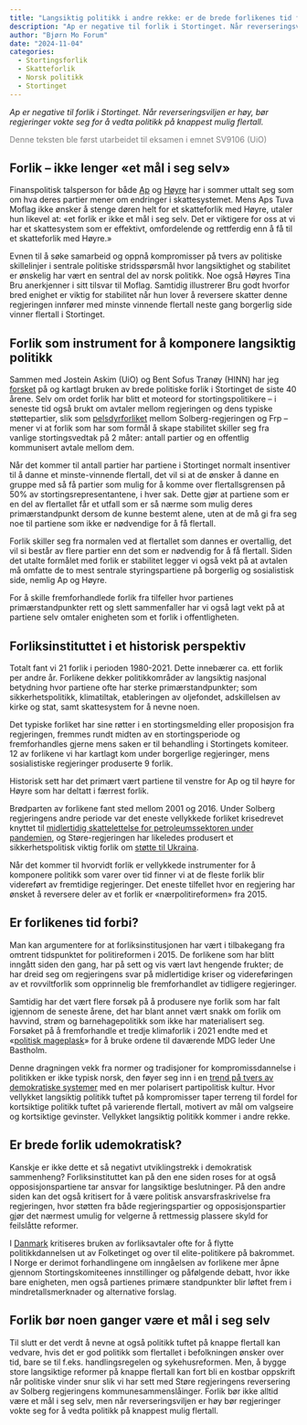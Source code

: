 ```yaml
---
title: "Langsiktig politikk i andre rekke: er de brede forlikenes tid forbi?"
description: "Ap er negative til forlik i Stortinget. Når reverseringsviljen er høy, bør regjeringer vokte seg for å vedta politikk på knappest mulig flertall."
author: "Bjørn Mo Forum"
date: "2024-11-04"
categories:
  - Stortingsforlik
  - Skatteforlik
  - Norsk politikk
  - Stortinget
---
```


*Ap er negative til forlik i Stortinget. Når reverseringsviljen er høy, bør regjeringer vokte seg for å vedta politikk på knappest mulig flertall.*

<span style="color:grey;"> Denne teksten ble først utarbeidet til eksamen i emnet SV9106 (UiO)</span>

## Forlik – ikke lenger «et mål i seg selv»

Finanspolitisk talsperson for både [Ap](https://www.aftenposten.no/norge/politikk/i/onJ41W/aps-ferske-finanstopp-freder-hver-krone-fra-formuesskatten){target="_blank"} og [Høyre](https://e24.no/norsk-oekonomi/i/nyL16L/skattesystemet-maa-staa-seg-over-tid){target="_blank"} har i sommer uttalt seg som om hva deres partier mener om endringer i skattesystemet. 
Mens Aps Tuva Moflag ikke ønsker å stenge døren helt for et skatteforlik med Høyre, utaler hun likevel at: «et forlik er ikke et mål i seg selv. Det er viktigere for oss at vi har et skattesystem som er effektivt, omfordelende og rettferdig enn å få til et skatteforlik med Høyre.»

Evnen til å søke samarbeid og oppnå kompromisser på tvers av politiske skillelinjer i sentrale politiske stridsspørsmål hvor langsiktighet og stabilitet er ønskelig har vært en sentral del av norsk politikk. Noe også Høyres Tina Bru anerkjenner i sitt tilsvar til Moflag. Samtidig illustrerer Bru godt hvorfor bred enighet er viktig for stabilitet når hun lover å reversere skatter denne regjeringen innfører med minste vinnende flertall neste gang borgerlig side vinner flertall i Stortinget.

## Forlik som instrument for å komponere langsiktig politikk
Sammen med Jostein Askim (UiO) og Bent Sofus Tranøy (HINN) har jeg [forsket](https://doi.org/10.4337/9781803929170.00034){target="_blank"} på og kartlagt bruken av brede politiske forlik i Stortinget de siste 40 årene. Selv om ordet forlik har blitt et moteord for stortingspolitikere – i seneste tid også brukt om avtaler mellom regjeringen og dens typiske støttepartier, slik som [pelsdyrforliket](https://www.vg.no/nyheter/i/wPmP74/enighet-mellom-frp-og-regjeringen-dette-er-pelsdyrforliket){target="_blank"} mellom Solberg-regjeringen og Frp – mener vi at forlik som har som formål å skape stabilitet skiller seg fra vanlige stortingsvedtak på 2 måter: antall partier og en offentlig kommunisert avtale mellom dem. 

Når det kommer til antall partier har partiene i Stortinget normalt insentiver til å danne et minste-vinnende flertall, det vil si at de ønsker å danne en gruppe med så få partier som mulig for å komme over flertallsgrensen på 50% av stortingsrepresentantene, i hver sak. Dette gjør at partiene som er en del av flertallet får et utfall som er så nærme som mulig deres primærstandpunkt dersom de kunne bestemt alene, uten at de må gi fra seg noe til partiene som ikke er nødvendige for å få flertall.

Forlik skiller seg fra normalen ved at flertallet som dannes er overtallig, det vil si består av flere partier enn det som er nødvendig for å få flertall. Siden det utalte formålet med forlik er stabilitet legger vi også vekt på at avtalen må omfatte de to mest sentrale styringspartiene på borgerlig og sosialistisk side, nemlig Ap og Høyre.

For å skille fremforhandlede forlik fra tilfeller hvor partienes primærstandpunkter rett og slett sammenfaller har vi også lagt vekt på at partiene selv omtaler enigheten som et forlik i offentligheten.

## Forliksinstituttet i et historisk perspektiv
Totalt fant vi 21 forlik i perioden 1980-2021. Dette innebærer ca. ett forlik per andre år. Forlikene dekker politikkområder av langsiktig nasjonal betydning hvor partiene ofte har sterke primærstandpunkter; som sikkerhetspolitikk, klimatiltak, etableringen av oljefondet, adskillelsen av kirke og stat, samt skattesystem for å nevne noen.

Det typiske forliket har sine røtter i en stortingsmelding eller proposisjon fra regjeringen, fremmes rundt midten av en stortingsperiode og fremforhandles gjerne mens saken er til behandling i Stortingets komiteer. 12 av forlikene vi har kartlagt kom under borgerlige regjeringer, mens sosialistiske regjeringer produserte 9 forlik.

Historisk sett har det primært vært partiene til venstre for Ap og til høyre for Høyre som har deltatt i færrest forlik.

Brødparten av forlikene fant sted mellom 2001 og 2016. Under Solberg regjeringens andre periode var det eneste vellykkede forliket krisedrevet knyttet til [midlertidig skattelettelse for petroleumssektoren under pandemien](https://www.nrk.no/norge/slik-blir-endringene-i-oljeskatten-1.15044882){target="_blank"}, og Støre-regjeringen har likeledes produsert et sikkerhetspolitisk viktig forlik om [støtte til Ukraina](https://www.stortinget.no/no/Saker-og-publikasjoner/Saker/Sak/Voteringsoversikt/?p=92976&dnid=1){target="_blank"}.

Når det kommer til hvorvidt forlik er vellykkede instrumenter for å komponere politikk som varer over tid finner vi at de fleste forlik blir videreført av fremtidige regjeringer. Det eneste tilfellet hvor en regjering har ønsket å reversere deler av et forlik er «nærpolitireformen» fra 2015. 

## Er forlikenes tid forbi?
Man kan argumentere for at forliksinstitusjonen har vært i tilbakegang fra omtrent tidspunktet for politireformen i 2015. De forlikene som har blitt inngått siden den gang, har på sett og vis vært lavt hengende frukter; de har dreid seg om regjeringens svar på midlertidige kriser og videreføringen av et rovviltforlik som opprinnelig ble fremforhandlet av tidligere regjeringer. 

Samtidig har det vært flere forsøk på å produsere nye forlik som har falt igjennom de seneste årene, det har blant annet vært snakk om forlik om havvind, strøm og barnehagepolitikk som ikke har materialisert seg. Forsøket på å fremforhandle et tredje klimaforlik i 2021 endte med et «[politisk mageplask](https://www.nrk.no/norge/intet-klimaforlik-pa-stortinget-_-opposisjonen-reagerer-1.15431857){target="_blank"}» for å bruke ordene til daværende MDG leder Une Bastholm.

Denne dragningen vekk fra normer og tradisjoner for kompromissdannelse i politikken er ikke typisk norsk, den føyer seg inn i en [trend på tvers av demokratiske systemer](https://onlinelibrary.wiley.com/doi/abs/10.1111/j.1468-0491.2012.01569.x){target="_blank"} med en mer polarisert partipolitisk kultur. Hvor vellykket langsiktig politikk tuftet på kompromisser taper terreng til fordel for kortsiktige politikk tuftet på varierende flertall, motivert av mål om valgseire og kortsiktige gevinster. Vellykket langsiktig politikk kommer i andre rekke.

## Er brede forlik udemokratisk?
Kanskje er ikke dette et så negativt utviklingstrekk i demokratisk sammenheng? Forliksinstituttet kan på den ene siden roses for at også opposisjonspartiene tar ansvar for langsiktige beslutninger. På den andre siden kan det også kritisert for å være politisk ansvarsfraskrivelse fra regjeringen, hvor støtten fra både regjeringspartier og opposisjonspartier gjør det nærmest umulig for velgerne å rettmessig plassere skyld for feilslåtte reformer. 

I [Danmark](https://ps.au.dk/fileadmin/Statskundskab/Billeder/Forskning/Forskningsprojekter/Magtudredning/Essays/Tema2/Essay1_Flemming_Juul_Christiansen.pdf){target="_blank"} kritiseres bruken av forliksavtaler ofte for å flytte politikkdannelsen ut av Folketinget og over til elite-politikere på bakrommet. I Norge er derimot forhandlingene om inngåelsen av forlikene mer åpne gjennom Stortingskomiteenes innstillinger og påfølgende debatt, hvor ikke bare enigheten, men også partienes primære standpunkter blir løftet frem i mindretallsmerknader og alternative forslag.

## Forlik bør noen ganger være et mål i seg selv
Til slutt er det verdt å nevne at også politikk tuftet på knappe flertall kan vedvare, hvis det er god politikk som flertallet i befolkningen ønsker over tid, bare se til f.eks. handlingsregelen og sykehusreformen. Men, å bygge store langsiktige reformer på knappe flertall kan fort bli en kostbar oppskrift når politiske vinder snur slik vi har sett med Støre regjeringens reversering av Solberg regjeringens kommunesammenslåinger. Forlik bør ikke alltid være et mål i seg selv, men når reverseringsviljen er høy bør regjeringer vokte seg for å vedta politikk på knappest mulig flertall.
